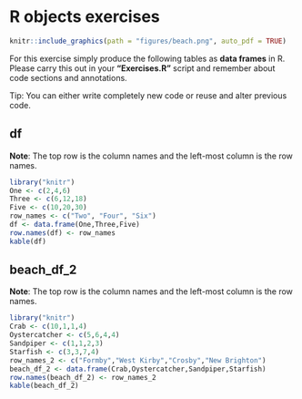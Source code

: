 # R objects exercises {#robjectexercises}
```r
knitr::include_graphics(path = "figures/beach.png", auto_pdf = TRUE)
``` 
For this exercise simply produce the following tables as __data frames__ in R. Please carry this out in your __"Exercises.R"__ script and remember about code sections and annotations.

Tip: You can either write completely new code or reuse and alter previous code. 

## df

__Note__: The top row is the column names and the left-most column is the row names.

```r
library("knitr")
One <- c(2,4,6)
Three <- c(6,12,18)
Five <- c(10,20,30)
row_names <- c("Two", "Four", "Six")
df <- data.frame(One,Three,Five)
row.names(df) <- row_names
kable(df)
```

## beach_df_2

__Note__: The top row is the column names and the left-most column is the row names.

```r
library("knitr")
Crab <- c(10,1,1,4)
Oystercatcher <- c(5,6,4,4)
Sandpiper <- c(1,1,2,3)
Starfish <- c(3,3,7,4)
row_names_2 <- c("Formby","West Kirby","Crosby","New Brighton")
beach_df_2 <- data.frame(Crab,Oystercatcher,Sandpiper,Starfish)
row.names(beach_df_2) <- row_names_2
kable(beach_df_2)
```
